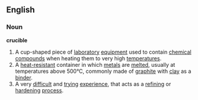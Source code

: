 ==English==
===Noun===
{{Wikipedia}}
'''crucible'''
# A cup-shaped piece of [[laboratory]] [[equipment]] used to contain [[chemical]] [[compound]]s when heating them to very high [[temperature]]s.
# A [[heat-resistant]] container in which [[metal]]s are [[melted]], usually at temperatures above 500°C, commonly made of [[graphite]] with [[clay]] as a [[binder]].
# A very [[difficult]] and [[trying]] [[experience]], that acts as a [[refining]] or [[hardening]] [[process]].